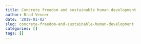 ```yaml
---
title: Concrete freedom and sustainable human development
author: Brad Venner
date: '2019-01-02'
slug: concrete-freedom-and-sustainable-human-development
categories: []
tags: []
---
```

